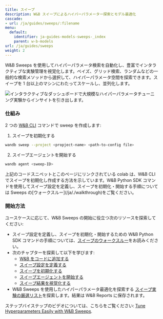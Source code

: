 ---
title: スイープ
description: W&B スイープによるハイパーパラメーター探索とモデル最適化
cascade:
- url: /ja/guides/sweeps/:filename
menu:
  default:
    identifier: ja-guides-models-sweeps-_index
    parent: w-b-models
url: /ja/guides/sweeps
weight: 2
---

<CardGroup cols={2}>
<Card title="Try in Colab" href="https://colab.research.google.com/github/wandb/examples/blob/master/colabs/pytorch/Organizing_Hyperparameter_Sweeps_in_PyTorch_with_W%26B.ipynb" icon="python"/>
<Card title="Try in W&B" href="https://wandb.ai/stacey/deep-drive/workspace?workspace=user-lavanyashukla" icon="sliders-up"/>
</CardGroup>

W&B Sweeps を使用してハイパーパラメータ検索を自動化し、豊富でインタラクティブな実験管理を視覚化します。ベイズ、グリッド検索、ランダムなどの一般的な検索メソッドから選択して、ハイパーパラメータ空間を探索できます。スイープを 1 台以上のマシンにわたってスケールし、並列化します。

<Frame>
    <img src="/images/sweeps/intro_what_it_is.png" alt="インタラクティブなダッシュボードで大規模なハイパーパラメータチューニング実験からインサイトを引き出します。"  />
</Frame>

### 仕組み
2 つの [W&B CLI](/ja/ref/cli/) コマンドで sweep を作成します:

1. スイープを初期化する

```bash
wandb sweep --project <propject-name> <path-to-config file>
```

2. スイープエージェントを開始する

```bash
wandb agent <sweep-ID>
```

<Note>
上記のコードスニペットとこのページにリンクされている colab は、W&B CLI でスイープを初期化し作成する方法を示しています。W&B Python SDK コマンドを使用してスイープ設定を定義し、スイープを初期化・開始する手順については Sweeps の[ウォークスルー](/ja/./walkthrough)をご覧ください。
</Note>

### 開始方法

ユースケースに応じて、W&B Sweeps の開始に役立つ次のリソースを探索してください:

* スイープ設定を定義し、スイープを初期化・開始するための W&B Python SDK コマンドの手順については、[スイープのウォークスルー](/ja/./walkthrough)をお読みください。
* 次のチャプターを探索して以下を学びます:
  * [W&B をコードに追加する](/ja/./add-w-and-b-to-your-code)
  * [スイープ設定を定義する](/ja/guides/models/sweeps/define-sweep-configuration/)
  * [スイープを初期化する](/ja/./initialize-sweeps)
  * [スイープエージェントを開始する](/ja/./start-sweep-agents)
  * [スイープ結果を視覚化する](/ja/./visualize-sweep-results)
* W&B Sweeps を使用したハイパーパラメータ最適化を探索する [スイープ実験の厳選リスト](/ja/./useful-resources)を探索します。結果は W&B Reports に保存されます。

ステップバイステップのビデオについては、こちらをご覧ください: [Tune Hyperparameters Easily with W&B Sweeps](https://www.youtube.com/watch?v=9zrmUIlScdY\&ab_channel=Weights%26Biases).